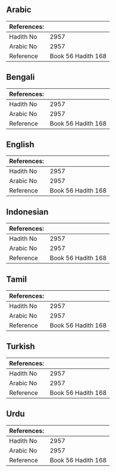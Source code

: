 ## Arabic

<div
  dir="rtl"
  lang="ar"
  style={{ fontSize: "larger", backgroundColor: "#f8f9fa", padding: 20 }}
></div>
<div style={{ backgroundColor: "#f8f9fa", padding: 20, marginBottom: 10 }}>
  <table>
    <thead>
      <tr>
        <th>References:</th>
        <th></th>
      </tr>
    </thead>
    <tbody>
      <tr>
        <td>Hadith No</td>
        <td>2957</td>
      </tr>
      <tr>
        <td>Arabic No</td>
        <td>2957</td>
      </tr>
      <tr>
        <td>Reference</td>
        <td>Book 56 Hadith 168</td>
      </tr>
    </tbody>
  </table>
</div>

## Bengali

<div
  dir="ltr"
  lang="bn"
  style={{ fontSize: "larger", backgroundColor: "#f8f9fa", padding: 20 }}
></div>
<div style={{ backgroundColor: "#f8f9fa", padding: 20, marginBottom: 10 }}>
  <table>
    <thead>
      <tr>
        <th>References:</th>
        <th></th>
      </tr>
    </thead>
    <tbody>
      <tr>
        <td>Hadith No</td>
        <td>2957</td>
      </tr>
      <tr>
        <td>Arabic No</td>
        <td>2957</td>
      </tr>
      <tr>
        <td>Reference</td>
        <td>Book 56 Hadith 168</td>
      </tr>
    </tbody>
  </table>
</div>

## English

<div
  dir="ltr"
  lang="en"
  style={{ fontSize: "larger", backgroundColor: "#f8f9fa", padding: 20 }}
></div>
<div style={{ backgroundColor: "#f8f9fa", padding: 20, marginBottom: 10 }}>
  <table>
    <thead>
      <tr>
        <th>References:</th>
        <th></th>
      </tr>
    </thead>
    <tbody>
      <tr>
        <td>Hadith No</td>
        <td>2957</td>
      </tr>
      <tr>
        <td>Arabic No</td>
        <td>2957</td>
      </tr>
      <tr>
        <td>Reference</td>
        <td>Book 56 Hadith 168</td>
      </tr>
    </tbody>
  </table>
</div>

## Indonesian

<div
  dir="ltr"
  lang="id"
  style={{ fontSize: "larger", backgroundColor: "#f8f9fa", padding: 20 }}
></div>
<div style={{ backgroundColor: "#f8f9fa", padding: 20, marginBottom: 10 }}>
  <table>
    <thead>
      <tr>
        <th>References:</th>
        <th></th>
      </tr>
    </thead>
    <tbody>
      <tr>
        <td>Hadith No</td>
        <td>2957</td>
      </tr>
      <tr>
        <td>Arabic No</td>
        <td>2957</td>
      </tr>
      <tr>
        <td>Reference</td>
        <td>Book 56 Hadith 168</td>
      </tr>
    </tbody>
  </table>
</div>

## Tamil

<div
  dir="ltr"
  lang="ta"
  style={{ fontSize: "larger", backgroundColor: "#f8f9fa", padding: 20 }}
></div>
<div style={{ backgroundColor: "#f8f9fa", padding: 20, marginBottom: 10 }}>
  <table>
    <thead>
      <tr>
        <th>References:</th>
        <th></th>
      </tr>
    </thead>
    <tbody>
      <tr>
        <td>Hadith No</td>
        <td>2957</td>
      </tr>
      <tr>
        <td>Arabic No</td>
        <td>2957</td>
      </tr>
      <tr>
        <td>Reference</td>
        <td>Book 56 Hadith 168</td>
      </tr>
    </tbody>
  </table>
</div>

## Turkish

<div
  dir="ltr"
  lang="tr"
  style={{ fontSize: "larger", backgroundColor: "#f8f9fa", padding: 20 }}
></div>
<div style={{ backgroundColor: "#f8f9fa", padding: 20, marginBottom: 10 }}>
  <table>
    <thead>
      <tr>
        <th>References:</th>
        <th></th>
      </tr>
    </thead>
    <tbody>
      <tr>
        <td>Hadith No</td>
        <td>2957</td>
      </tr>
      <tr>
        <td>Arabic No</td>
        <td>2957</td>
      </tr>
      <tr>
        <td>Reference</td>
        <td>Book 56 Hadith 168</td>
      </tr>
    </tbody>
  </table>
</div>

## Urdu

<div
  dir="rtl"
  lang="ur"
  style={{ fontSize: "larger", backgroundColor: "#f8f9fa", padding: 20 }}
></div>
<div style={{ backgroundColor: "#f8f9fa", padding: 20, marginBottom: 10 }}>
  <table>
    <thead>
      <tr>
        <th>References:</th>
        <th></th>
      </tr>
    </thead>
    <tbody>
      <tr>
        <td>Hadith No</td>
        <td>2957</td>
      </tr>
      <tr>
        <td>Arabic No</td>
        <td>2957</td>
      </tr>
      <tr>
        <td>Reference</td>
        <td>Book 56 Hadith 168</td>
      </tr>
    </tbody>
  </table>
</div>
